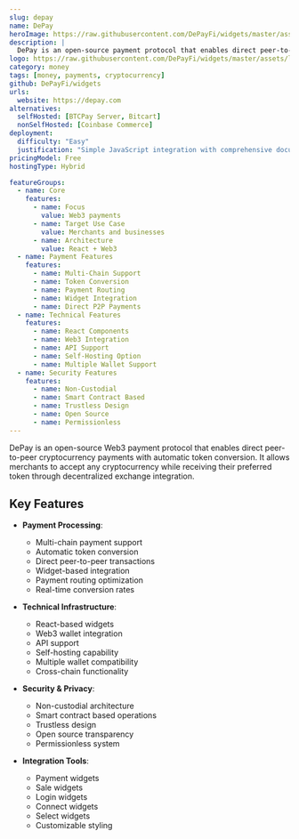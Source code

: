 ```yaml
---
slug: depay
name: DePay
heroImage: https://raw.githubusercontent.com/DePayFi/widgets/master/assets/depay.png
description: |
  DePay is an open-source payment protocol that enables direct peer-to-peer cryptocurrency payments with automatic token conversion, allowing merchants to accept any token while receiving their preferred currency.
logo: https://raw.githubusercontent.com/DePayFi/widgets/master/assets/logo.png
category: money
tags: [money, payments, cryptocurrency]
github: DePayFi/widgets
urls:
  website: https://depay.com
alternatives:
  selfHosted: [BTCPay Server, Bitcart]
  nonSelfHosted: [Coinbase Commerce]
deployment:
  difficulty: "Easy"
  justification: "Simple JavaScript integration with comprehensive documentation and examples."
pricingModel: Free
hostingType: Hybrid

featureGroups:
  - name: Core
    features:
      - name: Focus
        value: Web3 payments
      - name: Target Use Case
        value: Merchants and businesses
      - name: Architecture
        value: React + Web3
  - name: Payment Features
    features:
      - name: Multi-Chain Support
      - name: Token Conversion
      - name: Payment Routing
      - name: Widget Integration
      - name: Direct P2P Payments
  - name: Technical Features
    features:
      - name: React Components
      - name: Web3 Integration
      - name: API Support
      - name: Self-Hosting Option
      - name: Multiple Wallet Support
  - name: Security Features
    features:
      - name: Non-Custodial
      - name: Smart Contract Based
      - name: Trustless Design
      - name: Open Source
      - name: Permissionless
---
```


DePay is an open-source Web3 payment protocol that enables direct peer-to-peer cryptocurrency payments with automatic token conversion. It allows merchants to accept any cryptocurrency while receiving their preferred token through decentralized exchange integration.

## Key Features

- **Payment Processing**:

  - Multi-chain payment support
  - Automatic token conversion
  - Direct peer-to-peer transactions
  - Widget-based integration
  - Payment routing optimization
  - Real-time conversion rates

- **Technical Infrastructure**:

  - React-based widgets
  - Web3 wallet integration
  - API support
  - Self-hosting capability
  - Multiple wallet compatibility
  - Cross-chain functionality

- **Security & Privacy**:

  - Non-custodial architecture
  - Smart contract based operations
  - Trustless design
  - Open source transparency
  - Permissionless system

- **Integration Tools**:
  - Payment widgets
  - Sale widgets
  - Login widgets
  - Connect widgets
  - Select widgets
  - Customizable styling
